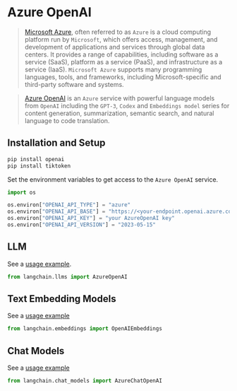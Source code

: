 # Azure OpenAI

>[Microsoft Azure](https://en.wikipedia.org/wiki/Microsoft_Azure), often referred to as `Azure` is a cloud computing platform run by `Microsoft`, which offers access, management, and development of applications and services through global data centers. It provides a range of capabilities, including software as a service (SaaS), platform as a service (PaaS), and infrastructure as a service (IaaS). `Microsoft Azure` supports many programming languages, tools, and frameworks, including Microsoft-specific and third-party software and systems.


>[Azure OpenAI](https://learn.microsoft.com/en-us/azure/cognitive-services/openai/) is an `Azure` service with powerful language models from `OpenAI` including the `GPT-3`, `Codex` and `Embeddings model` series for content generation, summarization, semantic search, and natural language to code translation.


## Installation and Setup

```bash
pip install openai
pip install tiktoken
```


Set the environment variables to get access to the `Azure OpenAI` service.

```python
import os

os.environ["OPENAI_API_TYPE"] = "azure"
os.environ["OPENAI_API_BASE"] = "https://<your-endpoint.openai.azure.com/"
os.environ["OPENAI_API_KEY"] = "your AzureOpenAI key"
os.environ["OPENAI_API_VERSION"] = "2023-05-15"
```

## LLM

See a [usage example](/docs/modules/model_io/models/llms/integrations/azure_openai_example.html).

```python
from langchain.llms import AzureOpenAI
```

## Text Embedding Models

See a [usage example](/docs/modules/data_connection/text_embedding/integrations/azureopenai.html)

```python
from langchain.embeddings import OpenAIEmbeddings
```

## Chat Models

See a [usage example](/docs/modules/model_io/models/chat/integrations/azure_chat_openai.html)

```python
from langchain.chat_models import AzureChatOpenAI
```
